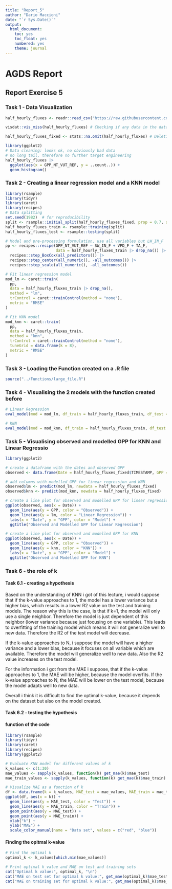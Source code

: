 ```yaml
---
title: "Report_5"
author: "Dario Maccioni"
date: "`r Sys.Date()`"
output: 
  html_document: 
    toc: yes
    toc_float: yes
    numbered: yes
    theme: journal
---
```


# AGDS Report

## Report Exercise 5

### Task 1 - Data Visualization

```r
half_hourly_fluxes <- readr::read_csv("https://raw.githubusercontent.com/geco-bern/agds/main/data/df_for_stepwise_regression.csv") # Loading the dataset (.csv) into R and creating a table
```

```r
visdat::vis_miss(half_hourly_fluxes) # Checking if any data in the dataset is missing
```

```r
half_hourly_fluxes_fixed <- stats::na.omit(half_hourly_fluxes) # Deleting all rows with at least one value which equals "NA"
```

```r
library(ggplot2)
# Data cleaning: looks ok, no obviously bad data
# no long tail, therefore no further target engineering
half_hourly_fluxes |> 
  ggplot(aes(x = GPP_NT_VUT_REF, y = ..count..)) + 
  geom_histogram()
```


### Task 2 - Creating a linear regression model and a KNN model

```r
library(rsample)
library(tidyr)
library(caret)
library(recipes)
# Data splitting
set.seed(1982)  # for reproducibility
split <- rsample::initial_split(half_hourly_fluxes_fixed, prop = 0.7, strata = "VPD_F")
half_hourly_fluxes_train <- rsample::training(split)
half_hourly_fluxes_test <- rsample::testing(split)

# Model and pre-processing formulation, use all variables but LW_IN_F
pp <- recipes::recipe(GPP_NT_VUT_REF ~ SW_IN_F + VPD_F + TA_F, 
                      data = half_hourly_fluxes_train |> drop_na()) |> 
  recipes::step_BoxCox(all_predictors()) |> 
  recipes::step_center(all_numeric(), -all_outcomes()) |>
  recipes::step_scale(all_numeric(), -all_outcomes())

# Fit linear regression model
mod_lm <- caret::train(
  pp, 
  data = half_hourly_fluxes_train |> drop_na(), 
  method = "lm",
  trControl = caret::trainControl(method = "none"),
  metric = "RMSE"
)

# Fit KNN model
mod_knn <- caret::train(
  pp, 
  data = half_hourly_fluxes_train, 
  method = "knn",
  trControl = caret::trainControl(method = "none"),
  tuneGrid = data.frame(k = 8),
  metric = "RMSE"
)
```

### Task 3 - Loading the Function created on a .R file
```r
source("../Functions/large_file.R")
```


### Task 4 - Visualising the 2 models with the function created before

```r

# Linear Regression
eval_model(mod = mod_lm, df_train = half_hourly_fluxes_train, df_test = half_hourly_fluxes_test)

```

```r
# KNN
eval_model(mod = mod_knn, df_train = half_hourly_fluxes_train, df_test = half_hourly_fluxes_test)
```

### Task 5 - Visualising observed and modelled GPP for KNN and Linear Regressio

```r
library(ggplot2)

# create a dataframe with the dates and observed GPP
observed <- data.frame(Date = half_hourly_fluxes_fixed$TIMESTAMP, GPP = half_hourly_fluxes_fixed$GPP_NT_VUT_REF)

# add columns with modelled GPP for linear regression and KNN
observed$lm <- predict(mod_lm, newdata = half_hourly_fluxes_fixed)
observed$knn <- predict(mod_knn, newdata = half_hourly_fluxes_fixed)

# create a line plot for observed and modelled GPP for linear regression
ggplot(observed, aes(x = Date)) +
  geom_line(aes(y = GPP, color = "Observed")) +
  geom_line(aes(y = lm, color = "Linear Regression")) +
  labs(x = "Date", y = "GPP", color = "Model") +
  ggtitle("Observed and Modelled GPP for Linear Regression")

# create a line plot for observed and modelled GPP for KNN
ggplot(observed, aes(x = Date)) +
  geom_line(aes(y = GPP, color = "Observed")) +
  geom_line(aes(y = knn, color = "KNN")) +
  labs(x = "Date", y = "GPP", color = "Model") +
  ggtitle("Observed and Modelled GPP for KNN")

```

### Task 6 - the role of k

#### Task 6.1 - creating a hypothesis

Based on the understanding of KNN i got of this lecture, i would suppose that if the k-value approaches to 1, the model has a lower variance but a higher bias, which results in a lower R2 value on the test and training models. The reason why this is the case, is that if k=1, the model will only use a single neighbor. Therefore the model is just dependent of this neighbor (lower variance because just focusing on one variable). This leads to overfitting of the training model which means it will not generalize well to new data. Therefore the R2 of the test model will decrease.

If the k-value approaches to N, i suppose the model will have a higher variance and a lower bias, because it focuses on all variable which are available. Therefore the model will generalize well to new data. Also the R2 value increases on the test model.

For the information i got from the MAE i suppose, that if the k-value approaches to 1, the MAE will be higher, because the model overfits. If the k-value approaches to N, the MAE will be lower on the test model, because the model adapts well to new data.

Overall i think it is difficult to find the optimal k-value, because it depends on the dataset but also on the model created.

#### Task 6.2 - testing the hypothesis

#### function of the code

```r
library(rsample)
library(tidyr)
library(caret)
library(recipes)
library(ggplot2)

# Evaluate KNN model for different values of k
k_values <- c(1:30)
mae_values <- sapply(k_values, function(k) get_mae(k)$mae_test)
mae_train_values <- sapply(k_values, function(k) get_mae(k)$mae_train)

# Visualize MAE as a function of k
df <- data.frame(k = k_values, MAE_test = mae_values, MAE_train = mae_train_values)
ggplot(df, aes(x = k)) + 
  geom_line(aes(y = MAE_test, color = "Test")) + 
  geom_line(aes(y = MAE_train, color = "Train")) +
  geom_point(aes(y = MAE_test)) + 
  geom_point(aes(y = MAE_train)) + 
  xlab("k") + 
  ylab("MAE") +
  scale_color_manual(name = "Data set", values = c("red", "blue"))
```

#### Finding the opitmal k-value

```r
# Find the optimal k
optimal_k <- k_values[which.min(mae_values)]

# Print optimal k value and MAE on test and training sets
cat("Optimal k value:", optimal_k, "\n")
cat("MAE on test set for optimal k value:", get_mae(optimal_k)$mae_test, "\n")
cat("MAE on training set for optimal k value:", get_mae(optimal_k)$mae_train, "\n")

```

